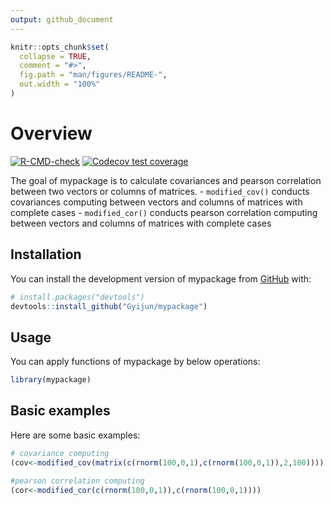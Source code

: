 ```yaml
---
output: github_document
---
```


<!-- README.md is generated from README.Rmd. Please edit that file -->

```r
knitr::opts_chunk$set(
  collapse = TRUE,
  comment = "#>",
  fig.path = "man/figures/README-",
  out.width = "100%"
)
```

# Overview
<!-- badges: start -->
[![R-CMD-check](https://github.com/Gyijun/mypackage/actions/workflows/R-CMD-check.yaml/badge.svg)](https://github.com/Gyijun/mypackage/actions/workflows/R-CMD-check.yaml)
[![Codecov test coverage](https://codecov.io/gh/Gyijun/mypackage/branch/master/graph/badge.svg)](https://app.codecov.io/gh/Gyijun/mypackage?branch=master)
<!-- badges: end -->

The goal of mypackage is to calculate covariances and pearson correlation between two vectors or columns of matrices. 
-   `modified_cov()` conducts covariances computing between vectors and columns of matrices with complete cases
-   `modified_cor()` conducts pearson correlation computing between vectors and columns of matrices with complete cases

## Installation

You can install the development version of mypackage from [GitHub](https://github.com/) with:

``` r
# install.packages("devtools")
devtools::install_github("Gyijun/mypackage")
```

## Usage

You can apply functions of mypackage by below operations:

```r
library(mypackage)
```

## Basic examples

Here are some basic examples:

```r
# covariance computing
(cov<-modified_cov(matrix(c(rnorm(100,0,1),c(rnorm(100,0,1)),2,100))))

#pearson correlation computing
(cor<-modified_cor(c(rnorm(100,0,1)),c(rnorm(100,0,1))))


```
